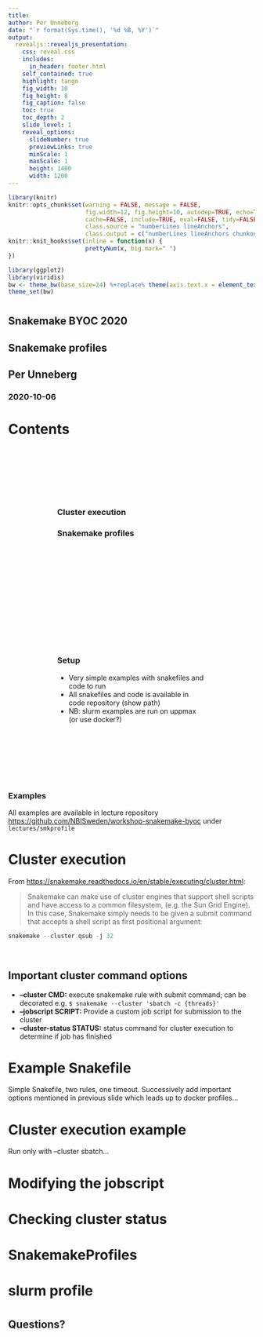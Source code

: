 ```yaml
---
title:
author: Per Unneberg
date: "`r format(Sys.time(), '%d %B, %Y')`"
output:
  revealjs::revealjs_presentation:
    css: reveal.css
    includes:
      in_header: footer.html
    self_contained: true
    highlight: tango
    fig_width: 10
    fig_height: 8
    fig_caption: false
    toc: true
    toc_depth: 2
    slide_level: 1
    reveal_options:
      slideNumber: true
      previewLinks: true
      minScale: 1
      maxScale: 1
      height: 1400
      width: 1200
---
```


```r
library(knitr)
knitr::opts_chunk$set(warning = FALSE, message = FALSE,
                      fig.width=12, fig.height=10, autodep=TRUE, echo=TRUE,
                      cache=FALSE, include=TRUE, eval=FALSE, tidy=FALSE, error=TRUE,
                      class.source = "numberLines lineAnchors",
                      class.output = c("numberLines lineAnchors chunkout"))
knitr::knit_hooks$set(inline = function(x) {
                      prettyNum(x, big.mark=" ")
}) 
```

```r
library(ggplot2)
library(viridis)
bw <- theme_bw(base_size=24) %+replace% theme(axis.text.x = element_text(angle = 45, hjust = 1, vjust = 1))
theme_set(bw) 
```

#

<div>
<section>
<h1 class="title">Snakemake BYOC 2020</h1>
<h2 class="subtitle">Snakemake profiles</h2>
<h2 class="author">Per Unneberg</h2>
<h3 class="date">2020-10-06</h3>
</section>
</div>


# Contents

<div style="padding:100px">
<h3>Cluster execution</h3>
<h3>Snakemake profiles</h3>
</div>

<div class="fragment" style="padding:100px">
<h3>Setup</h3>

-   Very simple examples with snakefiles and code to run
-   All snakefiles and code is available in code repository (show path)
-   NB: slurm examples are run on uppmax (or use docker?)

</div>

<div class="fragment">
<h3>Examples</h3>

All examples are available in lecture repository
<https://github.com/NBISweden/workshop-snakemake-byoc> under
`lectures/smkprofile`

<div>


# Cluster execution

From <https://snakemake.readthedocs.io/en/stable/executing/cluster.html>:

> Snakemake can make use of cluster engines that support shell scripts
> and have access to a common filesystem, (e.g. the Sun Grid Engine). In
> this case, Snakemake simply needs to be given a submit command that
> accepts a shell script as first positional argument:

```r
snakemake --cluster qsub -j 32 
```

&nbsp;


## Important cluster command options

-   **&#x2013;cluster CMD:** execute snakemake rule with submit command; can be
    decorated e.g. `$ snakemake --cluster 'sbatch -c {threads}'`
-   **&#x2013;jobscript SCRIPT:** Provide a custom job script for submission to
    the cluster
-   **&#x2013;cluster-status STATUS:** status command for cluster execution to
    determine if job has finished


# Example Snakefile

Simple Snakefile, two rules, one timeout. Successively add important
options mentioned in previous slide which leads up to docker
profiles&#x2026;


# Cluster execution example

Run only with &#x2013;cluster sbatch&#x2026;


# Modifying the jobscript


# Checking cluster status


# SnakemakeProfiles


# slurm profile

#

<div>
<section>
<h1 class="title">Questions?</h1>
</section>
</div>


